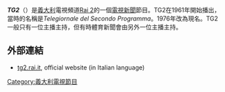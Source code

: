 '''''TG2'''''（{{lang-it|TeleGiornale 2}}）是[[義大利|義大利]]電視頻道[[Rai_2|Rai 2]]的一個[[電視|電視]][[新聞|新聞]]節目。TG2在1961年開始播出，當時的名稱是''Telegiornale del Secondo Programma''。1976年改為現名。TG2一般只有一位主播主持，但有時體育新聞會由另外一位主播主持。
==外部連結==
*[http://www.tg2.rai.it tg2.rai.it]{{Wayback|url=http://www.tg2.rai.it/ |date=20200814204046 }}, official website (in Italian language)
[[Category:義大利電視節目|Category:義大利電視節目]]